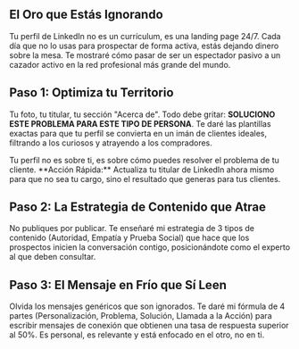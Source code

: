 
## El Oro que Estás Ignorando

Tu perfil de LinkedIn no es un currículum, es una landing page 24/7. Cada día que no lo usas para prospectar de forma activa, estás dejando dinero sobre la mesa. Te mostraré cómo pasar de ser un espectador pasivo a un cazador activo en la red profesional más grande del mundo.

## Paso 1: Optimiza tu Territorio

Tu foto, tu titular, tu sección "Acerca de". Todo debe gritar: **SOLUCIONO ESTE PROBLEMA PARA ESTE TIPO DE PERSONA**. Te daré las plantillas exactas para que tu perfil se convierta en un imán de clientes ideales, filtrando a los curiosos y atrayendo a los compradores.

<CustomBlockquote>
  Tu perfil no es sobre ti, es sobre cómo puedes resolver el problema de tu cliente.
</CustomBlockquote>

<InfoBox variant="success">
  **Acción Rápida:** Actualiza tu titular de LinkedIn ahora mismo para que no sea tu cargo, sino el resultado que generas para tus clientes.
</InfoBox>

## Paso 2: La Estrategia de Contenido que Atrae

No publiques por publicar. Te enseñaré mi estrategia de 3 tipos de contenido (Autoridad, Empatía y Prueba Social) que hace que los prospectos inicien la conversación contigo, posicionándote como el experto al que deben consultar.

## Paso 3: El Mensaje en Frío que Sí Leen

Olvida los mensajes genéricos que son ignorados. Te daré mi fórmula de 4 partes (Personalización, Problema, Solución, Llamada a la Acción) para escribir mensajes de conexión que obtienen una tasa de respuesta superior al 50%. Es personal, es relevante y está enfocado en el otro, no en ti.
